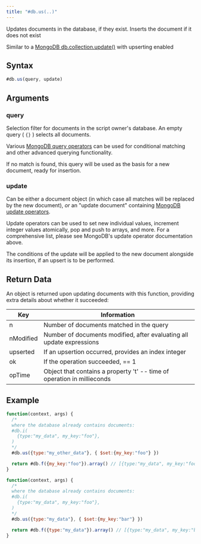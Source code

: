 ```yaml
---
title: "#db.us(..)"
---
```


Updates documents in the database, if they exist. Inserts the document if it does not exist

Similar to a [MongoDB db.collection.update()](https://www.mongodb.com/docs/manual/reference/method/db.collection.update/) with upserting enabled

## Syntax

```js
#db.us(query, update)
```

## Arguments

### query

Selection filter for documents in the script owner's database. An empty query ( `{}` ) selects all documents.

Various [MongoDB query operators](https://www.mongodb.com/docs/manual/reference/operator/query/) can be used for conditional matching and other advanced querying functionality.

If no match is found, this query will be used as the basis for a new document, ready for insertion.

### update

Can be either a document object (in which case all matches will be replaced by the new document), _or_ an "update document" containing [MongoDB update operators](https://www.mongodb.com/docs/manual/reference/operator/update/).

Update operators can be used to set new individual values, increment integer values atomically, pop and push to arrays, and more. For a comprehensive list, please see MongoDB's update operator documentation above.

The conditions of the update will be applied to the new document alongside its insertion, if an upsert is to be performed.

## Return Data

An object is returned upon updating documents with this function, providing extra details about whether it succeeded:

| Key       | Information                                                                      |
| --------- | -------------------------------------------------------------------------------- |
| n         | Number of documents matched in the query                                         |
| nModified | Number of documents modified, after evaluating all update expressions            |
| upserted  | If an upsertion occurred, provides an index integer                              |
| ok        | If the operation succeeded, == 1                                                 |
| opTime    | Object that contains a property 't' -- time of operation in millieconds          |

## Example

```js
function(context, args) {
  /*
  where the database already contains documents:
  #db.i(
    {type:"my_data", my_key:"foo"},
  )
  */
  #db.us({type:"my_other_data"}, { $set:{my_key:"foo"} })

  return #db.f({my_key:"foo"}).array() // [{type:"my_data", my_key:"foo"}, {type:"my_other_data", my_key:"foo"}]
}
```

```js
function(context, args) {
  /*
  where the database already contains documents:
  #db.i(
    {type:"my_data", my_key:"foo"},
  )
  */
  #db.us({type:"my_data"}, { $set:{my_key:"bar"} })

  return #db.f({type:"my_data"}).array() // [{type:"my_data", my_key:"bar"}]
}
```
